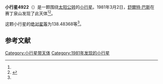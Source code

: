 {{Infobox planet
| bgcolour = #FFFFC0
| name = 4922 Leshin
| symbol = 
| image = 
| caption = 
| discovery = yes
| discovery_ref = 
| discoverer = [[舒爾特·巴斯|舒爾特·巴斯]]
| discovery_site = [[赛丁泉山|赛丁泉山]] 
| discovered = 1981年3月2日
| designations = yes
| mp_name = 
| named_after = 
| alt_names = 
| mp_category = [[主带小行星|主带小行星]]
| orbit_ref = <ref name="a">[http://ssd.jpl.nasa.gov/sbdb.cgi?sstr=4922 4922 Leshin] {{Wayback|url=http://ssd.jpl.nasa.gov/sbdb.cgi?sstr=4922 |date=20201124011145 }}，小行星數據庫瀏覽器（JPL Small-Body Database Browser）－[[美国国家航空航天局|美国国家航空航天局]]喷气推进实验室</ref>
| epoch = 2456400.5 (2013年4月18日更新)
| aphelion = {{convert|3.2204762|AU|km|3|abbr=on|lk=out}}
| perihelion = {{convert|2.0246200|AU|km|3|abbr=on}}
| semimajor = {{convert|2.6225481|AU|km|3|abbr=on}}
| eccentricity = 0.2279951
| period = 1551.256554 [[日|日]]<br />4.25[[儒略年|儒略年]]
| avg_speed = 
| inclination = 8.16680
| asc_node = 229.72245
| mean_anomaly = 
| arg_peri = 138.48368
| satellites = 
| physical_characteristics = yes
| dimensions = 
| mass = 
| density = 
| surface_grav = 
| escape_velocity = 
| sidereal_day = 
| axial_tilt = 
| pole_ecliptic_lat = 
| pole_ecliptic_lon = 
| albedo = 
| temperatures= 
| temp_name1 = 
| mean_temp_1 = 
| max_temp_1 = 
| temp_name2 = 
| max_temp_2 = 
| spectral_type = 
| abs_magnitude = 138.48368
}}

'''小行星4922'''（{{lang-en|4922 Leshin}}）是一颗围绕[[太阳|太阳]][[公转|公转]]的[[小行星|小行星]]。1981年3月2日，[[舒爾特·巴斯|舒爾特·巴斯]]在赛丁泉山发现了此天体<ref name="a" /><ref>{{cite news|title=小行星列表|url=http://cfa-www.harvard.edu/iau/lists/NumberedMPs.txt|accessdate=2013-07-08|newspaper=哈佛大学|archive-date=2008-05-17|archive-url=https://web.archive.org/web/20080517010638/http://cfa-www.harvard.edu/iau/lists/NumberedMPs.txt|dead-url=no}}</ref>。

这颗小行星的[[绝对星等|绝对星等]]为138.48368等<ref name="a" />。

==参考文献==
{{reflist}}
{{Minor Planet Number|[[小行星4921|小行星4921]]|[[小行星4923|小行星4923]]}}

{{小天体}}

[[Category:小行星带天体|Category:小行星带天体]]
[[Category:1981年发现的小行星|Category:1981年发现的小行星]]

{{asteroid-stub}}
